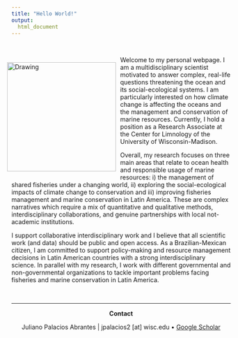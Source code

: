 ```yaml
---
title: "Hello World!"
output:
  html_document
---
```


<!-- Global site tag (gtag.js) - Google Analytics -->
<script async src="https://www.googletagmanager.com/gtag/js?id=UA-105699898-4"></script>
<script>
  window.dataLayer = window.dataLayer || [];
  function gtag(){dataLayer.push(arguments);}
  gtag('js', new Date());

  gtag('config', 'UA-105699898-4');
</script>


<br>

<div style= "float:left;position: relative; right: 10px;">
<img src="Images/Home/Octo_me.jpg" alt="Drawing" style="width: 250px;"/>
</div>

Welcome to my personal webpage. I am a multidisciplinary scientist motivated to answer complex, real-life questions threatening the ocean and its social-ecological systems. I am particularly interested on how climate change is affecting the oceans and the management and conservation of marine resources. Currently, I hold a position as a Research Associate at the Center for Limnology of the University of Wisconsin-Madison.

Overall, my research focuses on three main areas that relate to ocean health and responsible usage of marine resources: i) the management of shared fisheries under a changing world, ii) exploring the social-ecological impacts of climate change to conservation and iii) improving fisheries management and marine conservation in Latin America. These are complex narratives which require a mix of quantitative and qualitative methods, interdisciplinary collaborations, and genuine partnerships with local not-academic institutions.

I support collaborative interdisciplinary work and I believe that all scientific work (and data) should be public and open access. As a Brazilian-Mexican citizen, I am committed to support policy-making and resource management decisions in Latin American countries with a strong interdisciplinary science. In parallel with my research, I work with different governmental and non-governmental organizations to tackle important problems facing fisheries and marine conservation in Latin America.

<br>
<hr>
<center>

**Contact**

Juliano Palacios Abrantes | jpalacios2 [at] wisc.edu • [Google Scholar](https://scholar.google.ca/citations?user=EZpBcjcAAAAJ&hl=en){target="_blank"}
<div id="google_translate_element"></div><script type="text/javascript">
function googleTranslateElementInit() {
  new google.translate.TranslateElement({pageLanguage: 'en', includedLanguages: 'es,pt'}, 'google_translate_element');
}
</script><script type="text/javascript" src="//translate.google.com/translate_a/element.js?cb=googleTranslateElementInit"></script>


<meta name="google-site-verification" content="a-gNWkz77aNh8H8s6f67IV1-OBWnJuxHRQWSVhyV7D0" />